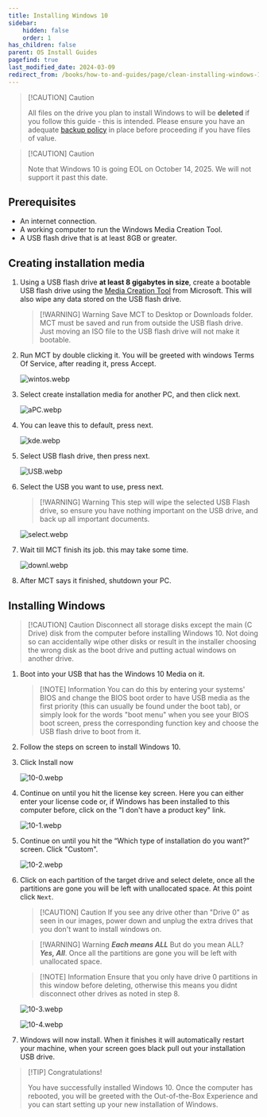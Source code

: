 ```yaml
---
title: Installing Windows 10
sidebar:
    hidden: false
    order: 1
has_children: false
parent: OS Install Guides
pagefind: true
last_modified_date: 2024-03-09
redirect_from: /books/how-to-and-guides/page/clean-installing-windows-10
---
```


> [!CAUTION] Caution
> 
> All files on the drive you plan to install Windows to will be **deleted** if you follow this guide - this is intended. Please ensure you have an adequate [backup policy](/backups) in place before proceeding if you have files of value.

> [!CAUTION] Caution
> 
> Note that Windows 10 is going EOL on October 14, 2025. We will not support it past this date.

## Prerequisites

* An internet connection.
* A working computer to run the Windows Media Creation Tool.
* A USB flash drive that is at least 8GB or greater.

## Creating installation media

1. Using a USB flash drive **at least 8 gigabytes in size**, create a bootable USB flash drive using the [Media Creation Tool](https://www.microsoft.com/en-us/software-download/windows10) from Microsoft. This will also wipe any data stored on the USB flash drive.
   
    > [!WARNING] Warning
    > Save MCT to Desktop or Downloads folder. MCT must be saved and run from outside the USB flash drive. Just moving an ISO file to the USB flash drive will not make it bootable.

2. Run MCT by double clicking it. You will be greeted with windows Terms Of Service, after reading it, press Accept.

     ![wintos.webp](../../../assets/install-10/wintos.webp)

3. Select create installation media for another PC, and then click next.

     ![aPC.webp](../../../assets/install-10/aPC.webp)

4. You can leave this to default, press next.  

     ![kde.webp](../../../assets/install-10/kde.webp)

5. Select USB flash drive, then press next.

     ![USB.webp](../../../assets/install-10/USB.webp)

6. Select the USB you want to use, press next. 

    > [!WARNING] Warning
    > This step will wipe the selected USB Flash drive, so ensure you have nothing important on the USB drive, and back up all important documents.

     ![select.webp](../../../assets/install-10/select.webp)

7. Wait till MCT finish its job. this may take some time.

     ![downl.webp](../../../assets/install-10/downl.webp)

8. After MCT says it finished, shutdown your PC.

## Installing Windows

> [!CAUTION] Caution
> Disconnect all storage disks except the main (C Drive) disk from the computer before installing Windows 10. Not doing so can accidentally wipe other disks or result in the installer choosing the wrong disk as the boot drive and putting actual windows on another drive.

1. Boot into your USB that has the Windows 10 Media on it. 

    > [!NOTE] Information
    > You can do this by entering your systems' BIOS and change the BIOS boot order to have USB media as the first priority (this can usually be found under the boot tab), or simply look for the words "boot menu" when you see your BIOS boot screen, press the corresponding function key and choose the USB flash drive to boot from it.

2. Follow the steps on screen to install Windows 10.

3. Click Install now

     ![10-0.webp](../../../assets/install-10/10-0.webp)

4. Continue on until you hit the license key screen. Here you can either enter your license code or, if Windows has been installed to this computer before, click on the "I don't have a product key" link.

    ![10-1.webp](../../../assets/install-10/10-1.webp)

5. Continue on until you hit the “Which type of installation do you want?” screen. Click "Custom". 

    ![10-2.webp](../../../assets/install-10/10-2.webp)

6. Click on each partition of the target drive and select delete, once all the partitions are gone you will be left with unallocated space. At this point click `Next`.

    > [!CAUTION] Caution
    > If you see any drive other than "Drive 0" as seen in our images, power down and unplug the extra drives that you don't want to install windows on.

    > [!WARNING] Warning
    > ***Each means ALL*** But do you mean ALL? ***Yes, All***. Once all the partitions are gone you will be left with unallocated space.

    > [!NOTE] Information
    > Ensure that you only have drive 0 partitions in this window before deleting, otherwise this means you didnt disconnect other drives as noted in step 8.

    ![10-3.webp](../../../assets/install-10/10-3.webp)

    ![10-4.webp](../../../assets/install-10/10-4.webp)

    <DiskErrors />

7. Windows will now install. When it finishes it will automatically restart your machine, when your screen goes black pull out your installation USB drive.

> [!TIP] Congratulations!
>
> You have successfully installed Windows 10. Once the computer has rebooted, you will be greeted with the Out-of-the-Box Experience and you can start setting up your new installation of Windows. 
